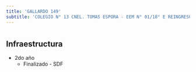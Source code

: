 ```yaml
---
title: 'GALLARDO 149'
subtitle: 'COLEGIO N° 13 CNEL. TOMAS ESPORA - EEM N° 01/18° E REINGRESO - PI LUZ DE LUNA'
---
```


#
## Infraestructura

* 2do año 
    + Finalizado - SDF 



